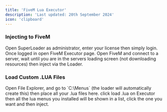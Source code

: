 ```yaml
---
title: 'FiveM Lua Executor'
description: 'Last updated: 20th September 2024'
icon: 'clipboard'
---
```


### Injecting to FiveM
<Steps>
  <Step title="Login to SuperLoader">
    Open SuperLoader as administrator, enter your license then simply login. Once logged in open FiveM Executor page.
  </Step>
  <Step title="Connect to FiveM">
    Open FiveM and connect to a server, wait until you are in the servers loading screen (not downloading resources) then inject via the Loader.
  </Step>
</Steps>

### Load Custom .LUA Files
<Steps>
  <Step title="Install Custom Menus">
    Open File Explorer, and go to `C:\Menus` (the loader will automatically create this) then place all your .lua files here.
  </Step>
  <Step title="Load .lua">
    click load .lua on Executor then all the lua menus you installed will be shown in a list, click the one you want and then inject.
  </Step>
</Steps>
  